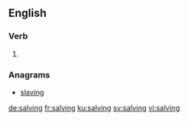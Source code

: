 ==English==

===Verb===
{{head|en|present participle}}

# {{present participle of|salve|lang=en|nocat=1}}

===Anagrams===
* [[slaving#English|slaving]]

[[de:salving]]
[[fr:salving]]
[[ku:salving]]
[[sv:salving]]
[[vi:salving]]